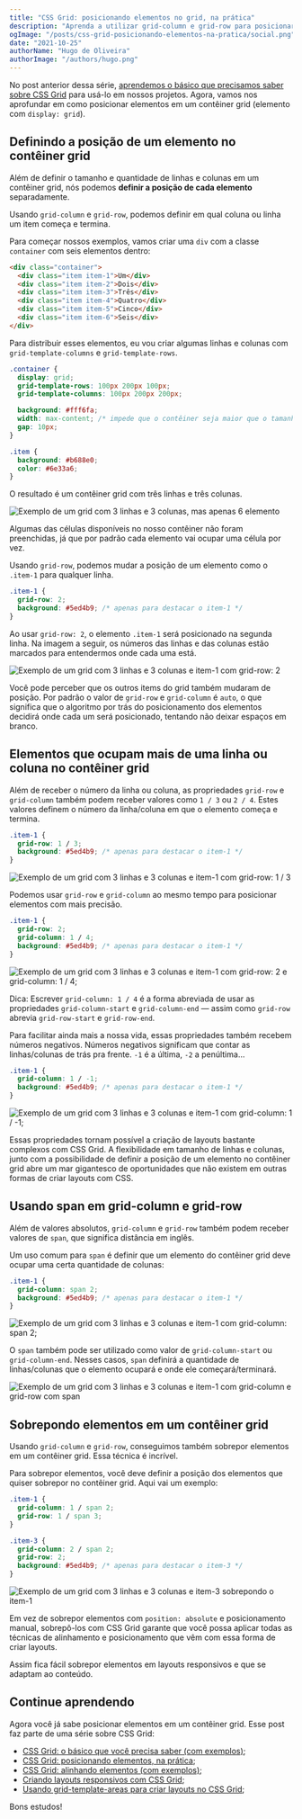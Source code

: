 ```yaml
---
title: "CSS Grid: posicionando elementos no grid, na prática"
description: "Aprenda a utilizar grid-column e grid-row para posicionar elementos com CSS Grid."
ogImage: "/posts/css-grid-posicionando-elementos-na-pratica/social.png"
date: "2021-10-25"
authorName: "Hugo de Oliveira"
authorImage: "/authors/hugo.png"
---
```


No post anterior dessa série, [aprendemos o básico que precisamos saber sobre CSS Grid](/posts/css-grid-o-que-voce-precisa-saber) para usá-lo em nossos projetos. Agora, vamos nos aprofundar em como posicionar elementos em um contêiner grid (elemento com `display: grid`).

## Definindo a posição de um elemento no contêiner grid

Além de definir o tamanho e quantidade de linhas e colunas em um contêiner grid, nós podemos **definir a posição de cada elemento** separadamente.

Usando `grid-column` e `grid-row`, podemos definir em qual coluna ou linha um item começa e termina.

Para começar nossos exemplos, vamos criar uma `div` com a classe `container` com seis elementos dentro:

```html
<div class="container">
  <div class="item item-1">Um</div>
  <div class="item item-2">Dois</div>
  <div class="item item-3">Três</div>
  <div class="item item-4">Quatro</div>
  <div class="item item-5">Cinco</div>
  <div class="item item-6">Seis</div>
</div>
```

Para distribuir esses elementos, eu vou criar algumas linhas e colunas com `grid-template-columns` e `grid-template-rows`.

```css
.container {
  display: grid;
  grid-template-rows: 100px 200px 100px;
  grid-template-columns: 100px 200px 200px;

  background: #fff6fa;
  width: max-content; /* impede que o contêiner seja maior que o tamanho do seu conteúdo. */
  gap: 10px;
}

.item {
  background: #b688e0;
  color: #6e33a6;
}
```

O resultado é um contêiner grid com três linhas e três colunas.

![Exemplo de um grid com 3 linhas e 3 colunas, mas apenas 6 elemento](/posts/css-grid-posicionando-elementos-na-pratica/exemplo-grid-seis.svg)

Algumas das células disponíveis no nosso contêiner não foram preenchidas, já que por padrão cada elemento vai ocupar uma célula por vez.

Usando `grid-row`, podemos mudar a posição de um elemento como o `.item-1` para qualquer linha.

```css
.item-1 {
  grid-row: 2;
  background: #5ed4b9; /* apenas para destacar o item-1 */
}
```

Ao usar `grid-row: 2`, o elemento `.item-1` será posicionado na segunda linha. Na imagem a seguir, os números das linhas e das colunas estão marcados para entendermos onde cada uma está.

![Exemplo de um grid com 3 linhas e 3 colunas e item-1 com grid-row: 2](/posts/css-grid-posicionando-elementos-na-pratica/exemplo-grid-row.svg)

Você pode perceber que os outros items do grid também mudaram de posição. Por padrão o valor de `grid-row` e `grid-column` é `auto`, o que significa que o algoritmo por trás do posicionamento dos elementos decidirá onde cada um será posicionado, tentando não deixar espaços em branco.

## Elementos que ocupam mais de uma linha ou coluna no contêiner grid

Além de receber o número da linha ou coluna, as propriedades `grid-row` e `grid-column` também podem receber valores como `1 / 3` ou `2 / 4`. Estes valores definem o número da linha/coluna em que o elemento começa e termina.

```css
.item-1 {
  grid-row: 1 / 3;
  background: #5ed4b9; /* apenas para destacar o item-1 */
}
```

![Exemplo de um grid com 3 linhas e 3 colunas e item-1 com grid-row: 1 / 3](/posts/css-grid-posicionando-elementos-na-pratica/exemplo-grid-row-2.svg)

Podemos usar `grid-row` e `grid-column` ao mesmo tempo para posicionar elementos com mais precisão.

```css
.item-1 {
  grid-row: 2;
  grid-column: 1 / 4;
  background: #5ed4b9; /* apenas para destacar o item-1 */
}
```

![Exemplo de um grid com 3 linhas e 3 colunas e item-1 com grid-row: 2 e grid-column: 1 / 4;](/posts/css-grid-posicionando-elementos-na-pratica/exemplo-grid-row-e-column.svg)

Dica: Escrever `grid-column: 1 / 4` é a forma abreviada de usar as propriedades `grid-column-start` e `grid-column-end` — assim como `grid-row` abrevia `grid-row-start` e `grid-row-end`.

Para facilitar ainda mais a nossa vida, essas propriedades também recebem números negativos. Números negativos significam que contar as linhas/colunas de trás pra frente. `-1` é a última, `-2` a penúltima...

```css
.item-1 {
  grid-column: 1 / -1;
  background: #5ed4b9; /* apenas para destacar o item-1 */
}
```

![Exemplo de um grid com 3 linhas e 3 colunas e item-1 com grid-column: 1 / -1;](/posts/css-grid-posicionando-elementos-na-pratica/exemplo-grid-column-negativo.svg)

Essas propriedades tornam possível a criação de layouts bastante complexos com CSS Grid. A flexibilidade em tamanho de linhas e colunas, junto com a possibilidade de definir a posição de um elemento no contêiner grid abre um mar gigantesco de oportunidades que não existem em outras formas de criar layouts com CSS.

## Usando span em grid-column e grid-row

Além de valores absolutos, `grid-column` e `grid-row` também podem receber valores de `span`, que significa distância em inglês.

Um uso comum para `span` é definir que um elemento do contêiner grid deve ocupar uma certa quantidade de colunas:

```css
.item-1 {
  grid-column: span 2;
  background: #5ed4b9; /* apenas para destacar o item-1 */
}
```

![Exemplo de um grid com 3 linhas e 3 colunas e item-1 com grid-column: span 2;](/posts/css-grid-posicionando-elementos-na-pratica/exemplo-grid-column-span.svg)

O `span` também pode ser utilizado como valor de `grid-column-start` ou `grid-column-end`. Nesses casos, `span` definirá a quantidade de linhas/colunas que o elemento ocupará e onde ele começará/terminará.

![Exemplo de um grid com 3 linhas e 3 colunas e item-1 com grid-column e grid-row com span](/posts/css-grid-posicionando-elementos-na-pratica/exemplo-grid-column-e-row-span.svg)

## Sobrepondo elementos em um contêiner grid

Usando `grid-column` e `grid-row`, conseguimos também sobrepor elementos em um contêiner grid. Essa técnica é incrível.

Para sobrepor elementos, você deve definir a posição dos elementos que quiser sobrepor no contêiner grid. Aqui vai um exemplo:

```css
.item-1 {
  grid-column: 1 / span 2;
  grid-row: 1 / span 3;
}

.item-3 {
  grid-column: 2 / span 2;
  grid-row: 2;
  background: #5ed4b9; /* apenas para destacar o item-3 */
}
```

![Exemplo de um grid com 3 linhas e 3 colunas e item-3 sobrepondo o item-1](/posts/css-grid-posicionando-elementos-na-pratica/exemplo-css-grid-sobreposicao.svg)

Em vez de sobrepor elementos com `position: absolute` e posicionamento manual, sobrepô-los com CSS Grid garante que você possa aplicar todas as técnicas de alinhamento e posicionamento que vêm com essa forma de criar layouts.

Assim fica fácil sobrepor elementos em layouts responsivos e que se adaptam ao conteúdo.

## Continue aprendendo

Agora você já sabe posicionar elementos em um contêiner grid. Esse post faz parte de uma série sobre CSS Grid:

- [CSS Grid: o básico que você precisa saber (com exemplos)](/posts/css-grid-o-que-voce-precisa-saber);
- [CSS Grid: posicionando elementos, na prática](/posts/css-grid-posicionando-elementos-na-pratica);
- [CSS Grid: alinhando elementos (com exemplos)](/posts/css-grid-alinhando-elementos-na-pratica);
- [Criando layouts responsivos com CSS Grid](/posts/criando-layouts-responsivos-css-grid);
- [Usando grid-template-areas para criar layouts no CSS Grid](/posts/usando-grid-template-areas-no-css-grid);

Bons estudos!
